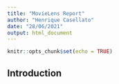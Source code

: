 ```yaml
---
title: "MovieLens Report"
author: "Henrique Casellato"
date: "28/06/2021"
output: html_document
---
```


```r
knitr::opts_chunk$set(echo = TRUE)
```

## Introduction
